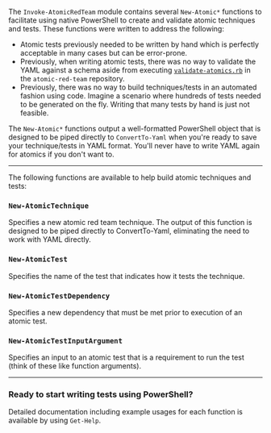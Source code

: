 The `Invoke-AtomicRedTeam` module contains several `New-Atomic*` functions to facilitate using native PowerShell to create and validate atomic techniques and tests. These functions were written to address the following:

- Atomic tests previously needed to be written by hand which is perfectly acceptable in many cases but can be error-prone.
- Previously, when writing atomic tests, there was no way to validate the YAML against a schema aside from executing [`validate-atomics.rb`](https://github.com/redcanaryco/atomic-red-team/blob/master/bin/validate-atomics.rb) in the `atomic-red-team` repository.
- Previously, there was no way to build techniques/tests in an automated fashion using code. Imagine a scenario where hundreds of tests needed to be generated on the fly. Writing that many tests by hand is just not feasible.

The `New-Atomic*` functions output a well-formatted PowerShell object that is designed to be piped directly to `ConvertTo-Yaml` when you're ready to save your technique/tests in YAML format. You'll never have to write YAML again for atomics if you don't want to.

---

The following functions are available to help build atomic techniques and tests:

### `New-AtomicTechnique`

Specifies a new atomic red team technique. The output of this function is designed to be piped directly to ConvertTo-Yaml, eliminating the need to work with YAML directly.

### `New-AtomicTest`

Specifies the name of the test that indicates how it tests the technique.

### `New-AtomicTestDependency`

Specifies a new dependency that must be met prior to execution of an atomic test.

### `New-AtomicTestInputArgument`

Specifies an input to an atomic test that is a requirement to run the test (think of these like function arguments).

---

### Ready to start writing tests using PowerShell?

Detailed documentation including example usages for each function is available by using `Get-Help`.
